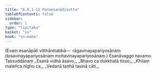 ```yaml
---
title: "6.9.1–11 Punaesanādisutta"
tableOfContents: false
sidebar:
  order: 1
type: "tipitaka"
basket: "su"
book: "sn-maha"
---
```



<DynamicBreadcrumb />

<Division number="792–802" book="sn-maha" bookNo="14">

<Paragraph number="1331" book="sn-maha">
(Evaṃ esanāpāḷi vitthāretabbā—  rāgavinayapariyosānaṃ dosavinayapariyosānaṃ mohavinayapariyosānaṃ.)

</Paragraph>
</Division>

<Paragraph number="1332" type="center" book="sn-maha">
Esanāvaggo navamo.



</Paragraph>

<Paragraph number="1333" type="center" book="sn-maha">
Tassuddānaṃ


</Paragraph>

<Paragraph number="1334" type="verses" book="sn-maha">
_Esanā vidhā āsavo,_  
_Bhavo ca dukkhatā tisso;_  
_Khilaṃ malañca nīgho ca,_  
_Vedanā taṇhā tasinā cāti._
</Paragraph>